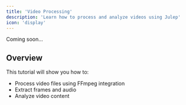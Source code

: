 ```yaml
---
title: 'Video Processing'
description: 'Learn how to process and analyze videos using Julep'
icon: 'display'
---
```


Coming soon...

## Overview

This tutorial will show you how to:
- Process video files using FFmpeg integration
- Extract frames and audio
- Analyze video content 